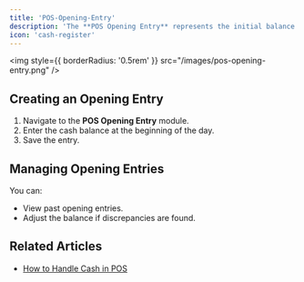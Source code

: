 ```yaml
---
title: 'POS-Opening-Entry'
description: 'The **POS Opening Entry** represents the initial balance in the cash drawer or register at the start of a business day. This entry is essential for keeping track of daily cash flow in ERPNext.'
icon: 'cash-register'
---
```



<img
  style={{ borderRadius: '0.5rem' }}
  src="/images/pos-opening-entry.png"
/>


## Creating an Opening Entry
1. Navigate to the **POS Opening Entry** module.
2. Enter the cash balance at the beginning of the day.
3. Save the entry.

## Managing Opening Entries
You can:
- View past opening entries.
- Adjust the balance if discrepancies are found.

## Related Articles
- [How to Handle Cash in POS](#)
